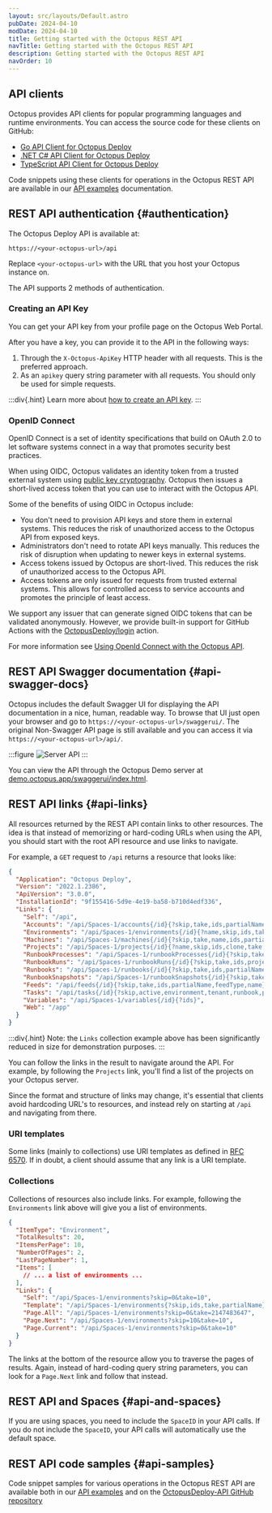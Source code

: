 ```yaml
---
layout: src/layouts/Default.astro
pubDate: 2024-04-10
modDate: 2024-04-10
title: Getting started with the Octopus REST API
navTitle: Getting started with the Octopus REST API
description: Getting started with the Octopus REST API
navOrder: 10
---
```


## API clients

Octopus provides API clients for popular programming languages and runtime environments. You can access the source code for these clients on GitHub:

- [Go API Client for Octopus Deploy](https://github.com/OctopusDeploy/go-octopusdeploy)
- [.NET C# API Client for Octopus Deploy](https://github.com/OctopusDeploy/OctopusClients)
- [TypeScript API Client for Octopus Deploy](https://github.com/OctopusDeploy/api-client.ts)

Code snippets using these clients for operations in the Octopus REST API are available in our [API examples](/docs/octopus-rest-api/examples) documentation.

## REST API authentication \{#authentication}

The Octopus Deploy API is available at:

```
https://<your-octopus-url>/api
```

Replace `<your-octopus-url>` with the URL that you host your Octopus instance on.

The API supports 2 methods of authentication.

### Creating an API Key

You can get your API key from your profile page on the Octopus Web Portal.

After you have a key, you can provide it to the API in the following ways:

1. Through the `X-Octopus-ApiKey` HTTP header with all requests. This is the preferred approach.
1. As an `apikey` query string parameter with all requests. You should only be used for simple requests.

:::div{.hint}
Learn more about [how to create an API key](/docs/octopus-rest-api/how-to-create-an-api-key).
:::

### OpenID Connect

OpenID Connect is a set of identity specifications that build on OAuth 2.0 to let software systems connect in a way that promotes security best practices.

When using OIDC, Octopus validates an identity token from a trusted external system using [public key cryptography](https://en.wikipedia.org/wiki/Public-key_cryptography). Octopus then issues a short-lived access token that you can use to interact with the Octopus API.

Some of the benefits of using OIDC in Octopus include:

- You don't need to provision API keys and store them in external systems. This reduces the risk of unauthorized access to the Octopus API from exposed keys.
- Administrators don't need to rotate API keys manually. This reduces the risk of disruption when updating to newer keys in external systems.
- Access tokens issued by Octopus are short-lived. This reduces the risk of unauthorized access to the Octopus API.
- Access tokens are only issued for requests from trusted external systems. This allows for controlled access to service accounts and promotes the principle of least access.

We support any issuer that can generate signed OIDC tokens that can be validated anonymously. However, we provide built-in support for GitHub Actions with the [OctopusDeploy/login](https://github.com/OctopusDeploy/login) action.

For more information see [Using OpenId Connect with the Octopus API](https://octopus.com/docs/octopus-rest-api/openid-connect).

## REST API Swagger documentation \{#api-swagger-docs}

Octopus includes the default Swagger UI for displaying the API documentation in a nice, human, readable way. To browse that UI just open your browser and go to `https://<your-octopus-url>/swaggerui/`. The original Non-Swagger API page is still available and you can access it via `https://<your-octopus-url>/api/`.

:::figure
![Server API](/docs/octopus-rest-api/images/server-api.png "width=500")
:::

You can view the API through the Octopus Demo server at [demo.octopus.app/swaggerui/index.html](https://demo.octopus.app/swaggerui/index.html).

## REST API links \{#api-links}

All resources returned by the REST API contain links to other resources. The idea is that instead of memorizing or hard-coding URLs when using the API, you should start with the root API resource and use links to navigate.

For example, a `GET` request to `/api` returns a resource that looks like:

```json
{
  "Application": "Octopus Deploy",
  "Version": "2022.1.2386",
  "ApiVersion": "3.0.0",
  "InstallationId": "9f155416-5d9e-4e19-ba58-b710d4edf336",
  "Links": {
    "Self": "/api",
    "Accounts": "/api/Spaces-1/accounts{/id}{?skip,take,ids,partialName,accountType}",
    "Environments": "/api/Spaces-1/environments{/id}{?name,skip,ids,take,partialName}",
    "Machines": "/api/Spaces-1/machines{/id}{?skip,take,name,ids,partialName,roles,isDisabled,healthStatuses,commStyles,tenantIds,tenantTags,environmentIds,thumbprint,deploymentId,shellNames,deploymentTargetTypes}",
    "Projects": "/api/Spaces-1/projects{/id}{?name,skip,ids,clone,take,partialName,clonedFromProjectId}",
    "RunbookProcesses": "/api/Spaces-1/runbookProcesses{/id}{?skip,take,ids}",
    "RunbookRuns": "/api/Spaces-1/runbookRuns{/id}{?skip,take,ids,projects,environments,tenants,runbooks,taskState,partialName}",
    "Runbooks": "/api/Spaces-1/runbooks{/id}{?skip,take,ids,partialName,clone,projectIds}",
    "RunbookSnapshots": "/api/Spaces-1/runbookSnapshots{/id}{?skip,take,ids,publish}",
    "Feeds": "/api/feeds{/id}{?skip,take,ids,partialName,feedType,name}",
    "Tasks": "/api/tasks{/id}{?skip,active,environment,tenant,runbook,project,name,node,running,states,hasPendingInterruptions,hasWarningsOrErrors,take,ids,partialName,spaces,includeSystem,description,fromCompletedDate,toCompletedDate,fromQueueDate,toQueueDate,fromStartDate,toStartDate}",
    "Variables": "/api/Spaces-1/variables{/id}{?ids}",
    "Web": "/app"
  }
}
```

:::div{.hint}
Note: the `Links` collection example above has been significantly reduced in size for demonstration purposes.
:::

You can follow the links in the result to navigate around the API. For example, by following the `Projects` link, you'll find a list of the projects on your Octopus server.

Since the format and structure of links may change, it's essential that clients avoid hardcoding URL's to resources, and instead rely on starting at `/api` and navigating from there.

### URI templates

Some links (mainly to collections) use URI templates as defined in [RFC 6570](http://tools.ietf.org/html/rfc6570). If in doubt, a client should assume that any link is a URI template.

### Collections

Collections of resources also include links. For example, following the `Environments` link above will give you a list of environments.

```json
{
  "ItemType": "Environment",
  "TotalResults": 20,
  "ItemsPerPage": 10,
  "NumberOfPages": 2,
  "LastPageNumber": 1,
  "Items": [
    // ... a list of environments ...
  ],
  "Links": {
    "Self": "/api/Spaces-1/environments?skip=0&take=10",
    "Template": "/api/Spaces-1/environments{?skip,ids,take,partialName}",
    "Page.All": "/api/Spaces-1/environments?skip=0&take=2147483647",
    "Page.Next": "/api/Spaces-1/environments?skip=10&take=10",
    "Page.Current": "/api/Spaces-1/environments?skip=0&take=10"
  }
}
```

The links at the bottom of the resource allow you to traverse the pages of results. Again, instead of hard-coding query string parameters, you can look for a `Page.Next` link and follow that instead.

## REST API and Spaces \{#api-and-spaces}

If you are using spaces, you need to include the `SpaceID` in your API calls. If you do not include the `SpaceID`, your API calls will automatically use the default space.

## REST API code samples \{#api-samples}

Code snippet samples for various operations in the Octopus REST API are available both in our [API examples](/docs/octopus-rest-api/examples) and on the [OctopusDeploy-API GitHub repository](https://github.com/OctopusDeploy/OctopusDeploy-Api)

